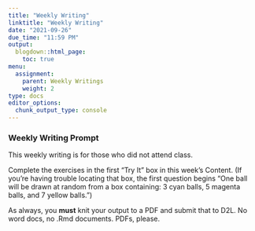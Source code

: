 ```yaml
---
title: "Weekly Writing"
linktitle: "Weekly Writing"
date: "2021-09-26"
due_time: "11:59 PM"
output:
  blogdown::html_page:
    toc: true
menu:
  assignment:
    parent: Weekly Writings
    weight: 2
type: docs
editor_options:
  chunk_output_type: console
---
```


### Weekly Writing Prompt

This weekly writing is for those who did not attend class.

Complete the exercises in the first "Try It" box in this week's Content. (If you're having trouble locating that box, the first question begins "One ball will be drawn at random from a box containing: 3 cyan balls, 5 magenta balls, and 7 yellow balls.")

:::fyi

As always, you **must** knit your output to a PDF and submit that to D2L. No word docs, no .Rmd documents. PDFs, please.

:::
